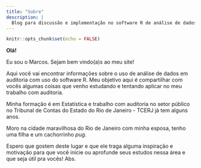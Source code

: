 ```yaml
---
title: "Sobre"
description: |
  Blog para discussão e implementação no software R de análise de dados aplicada à auditoria.
---
```


```r
knitr::opts_chunk$set(echo = FALSE)
```

**Olá!**

Eu sou o Marcos. Sejam bem vindo(a)s ao meu site!

Aqui você vai encontrar informações sobre o uso de análise de dados em auditoria com uso do software R. Meu objetivo aqui é compartilhar com vocês algumas coisas que venho estudando e tentando aplicar no meu trabalho com auditoria.

Minha formação é em Estatística e trabalho com auditoria no setor público no Tribunal de Contas do Estado do Rio de Janeiro - TCERJ já tem alguns anos. 

Moro na cidade maravilhosa do Rio de Janeiro com minha esposa, tenho uma filha e um cachorrinho _pug_.

Espero que gostem deste lugar e que ele traga alguma inspiração e motivação para que você inicie ou aprofunde seus estudos nessa área e que seja útil pra vocês! Abs.


